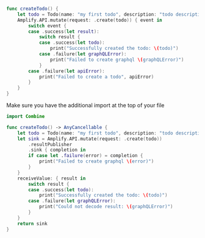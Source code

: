 
<BlockSwitcher>

<Block name="Listener (iOS 11+)">

```swift
func createTodo() {
    let todo = Todo(name: "my first todo", description: "todo description")
    Amplify.API.mutate(request: .create(todo)) { event in
        switch event {
        case .success(let result):
            switch result {
            case .success(let todo):
                print("Successfully created the todo: \(todo)")
            case .failure(let graphQLError):
                print("Failed to create graphql \(graphQLError)")
            }
        case .failure(let apiError):
            print("Failed to create a todo", apiError)
        }
    }
}
```

</Block>

<Block name="Combine">

Make sure you have the additional import at the top of your file
```swift
import Combine
```

```swift
func createTodo() -> AnyCancellable {
    let todo = Todo(name: "my first todo", description: "todo description")
    let sink = Amplify.API.mutate(request: .create(todo))
        .resultPublisher
        .sink { completion in
        if case let .failure(error) = completion {
            print("Failed to create graphql \(error)")
        }
    }
    receiveValue: { result in
        switch result {
        case .success(let todo):
            print("Successfully created the todo: \(todo)")
        case .failure(let graphQLError):
            print("Could not decode result: \(graphQLError)")
        }
    }
    return sink
}
```

</Block>

</BlockSwitcher>